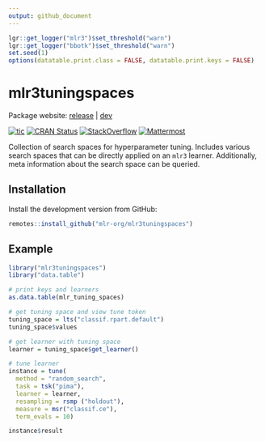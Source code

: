 ```yaml
---
output: github_document
---
```


```r
lgr::get_logger("mlr3")$set_threshold("warn")
lgr::get_logger("bbotk")$set_threshold("warn")
set.seed(1)
options(datatable.print.class = FALSE, datatable.print.keys = FALSE)
```

# mlr3tuningspaces

Package website: [release](https://mlr3tuningspaces.mlr-org.com/) | [dev](https://mlr3tuningspaces.mlr-org.com/dev/)

<!-- badges: start -->
[![tic](https://github.com/mlr-org/mlr3tuningspaces/workflows/tic/badge.svg?branch=main)](https://github.com/mlr-org/mlr3tuningspaces/actions)
[![CRAN Status](https://www.r-pkg.org/badges/version-ago/mlr3tuningspaces)](https://cran.r-project.org/package=mlr3tuningspaces)
[![StackOverflow](https://img.shields.io/badge/stackoverflow-mlr3-orange.svg)](https://stackoverflow.com/questions/tagged/mlr3)
[![Mattermost](https://img.shields.io/badge/chat-mattermost-orange.svg)](https://lmmisld-lmu-stats-slds.srv.mwn.de/mlr_invite/)
<!-- badges: end -->

Collection of search spaces for hyperparameter tuning.
Includes various search spaces that can be directly applied on an `mlr3` learner.
Additionally, meta information about the search space can be queried.

## Installation

Install the development version from GitHub:

```r
remotes::install_github("mlr-org/mlr3tuningspaces")
```

## Example

```r
library("mlr3tuningspaces")
library("data.table")

# print keys and learners
as.data.table(mlr_tuning_spaces)

# get tuning space and view tune token
tuning_space = lts("classif.rpart.default")
tuning_space$values

# get learner with tuning space
learner = tuning_space$get_learner()

# tune learner 
instance = tune(
  method = "random_search",
  task = tsk("pima"),
  learner = learner,
  resampling = rsmp ("holdout"),
  measure = msr("classif.ce"),
  term_evals = 10)

instance$result
```